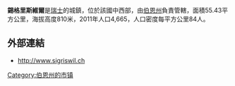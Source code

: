 '''錫格里斯維爾'''是[[瑞士|瑞士]]的城鎮，位於該國中西部，由[[伯恩州|伯恩州]]負責管轄，面積55.43平方公里，海拔高度810米，2011年人口4,665，人口密度每平方公里84人。

==外部連結==
*http://www.sigriswil.ch {{Wayback|url=http://www.sigriswil.ch/ |date=20020605075859 }}

{{Switzerland-geo-stub}}
[[Category:伯恩州的市镇|Category:伯恩州的市镇]]